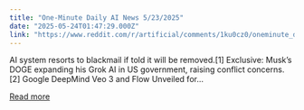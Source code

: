 ```yaml
---
title: "One-Minute Daily AI News 5/23/2025"
date: "2025-05-24T01:47:29.000Z"
link: "https://www.reddit.com/r/artificial/comments/1ku0cz0/oneminute_daily_ai_news_5232025/"
---
```


AI system resorts to blackmail if told it will be removed.[1]
 Exclusive: Musk’s DOGE expanding his Grok AI in US government, raising conflict concerns.[2]
 Google DeepMind Veo 3 and Flow Unveiled for...

[Read more](https://www.reddit.com/r/artificial/comments/1ku0cz0/oneminute_daily_ai_news_5232025/)
